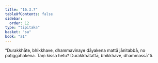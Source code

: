 ```yaml
---
title: "16.3.7"
tableOfContents: false
sidebar:
  order: 12
type: "tipitaka"
basket: "su"
book: "a1"
---
```



<DynamicBreadcrumb />

<Division number="314" book="a1">

<Paragraph number="403" book="a1">
“Durakkhāte, bhikkhave, dhammavinaye dāyakena mattā jānitabbā, no paṭiggāhakena. Taṃ kissa hetu? Durakkhātattā, bhikkhave, dhammassā”ti.
</Paragraph>
</Division>